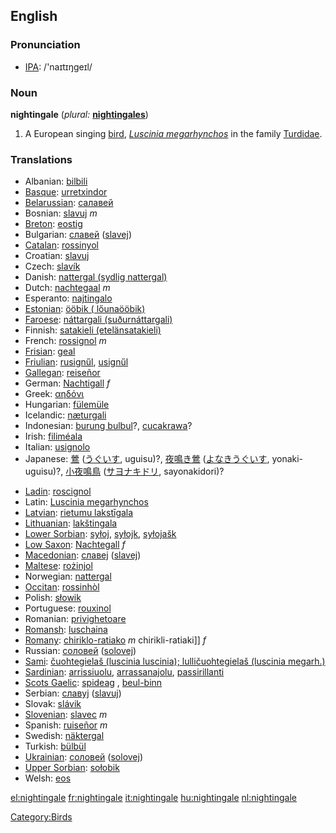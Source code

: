 ==English==

===Pronunciation===
*[[w:IPA|IPA]]: /'naɪtɪŋgeɪl/

===Noun===
'''nightingale'''  (''plural:'' '''[[nightingales]]''')
# A European singing [[bird]], ''[[Luscinia megarhynchos]]'' in the family [[Turdidae]].

===Translations===
{{top}}
*Albanian: [[bilbili]]
*[[Basque]]: [[urretxindor]]
*[[Belarussian]]: [[салавей]]
*Bosnian: [[slavuj]] ''m''
*[[Breton]]: [[eostig]]
*Bulgarian: [[славей]] ([[slavej]])
*[[Catalan]]: [[rossinyol]]
*Croatian: [[slavuj]]
*Czech: [[slavík]]
*Danish: [[nattergal (sydlig nattergal)]]
*Dutch: [[nachtegaal]] ''m''
*Esperanto: [[najtingalo]]
*[[Estonian]]: [[ööbik ( lőunaööbik)]]
*[[Faroese]]: [[náttargali (suðurnáttargali)]]
*Finnish: [[satakieli (etelänsatakieli)]]
*French: [[rossignol]] ''m''
*[[Frisian]]: [[geal]]
*[[Friulian]]: [[rusignűl]], [[usignűl]]
*[[Gallegan]]: [[reiseñor]]
*German: [[Nachtigall]] ''f''
*Greek: [[αηδόνι]] '' ''
*Hungarian: [[fülemüle]]
*Icelandic: [[næturgali]]
*Indonesian: [[burung bulbul]]?, [[cucakrawa]]?
*Irish: [[filiméala]]
*Italian: [[usignolo]] '' ''
*Japanese: [[鶯]] ([[うぐいす]], uguisu)?, [[夜鳴き鶯]] ([[よなきうぐいす]], yonaki-uguisu)?, [[小夜鳴鳥]] ([[サヨナキドリ]], sayonakidori)?
{{mid}}
*[[Ladin]]: [[roscignol]]
*Latin: [[Luscinia megarhynchos]] '' ''
*[[Latvian]]: [[rietumu lakstīgala]]
*[[Lithuanian]]: [[lakštingala]]
*[[Lower Sorbian]]: [[syłoj]], [[syłojk]], [[syłojašk]]
*[[Low Saxon]]: [[Nachtegall]] ''f''
*[[Macedonian]]: [[славеj]] ([[slavej]])
*[[Maltese]]: [[rożinjol]]
*Norwegian: [[nattergal]]
*[[Occitan]]: [[rossinhòl]]
*Polish: [[słowik]] '' ''
*Portuguese: [[rouxinol]]
*Romanian: [[privighetoare]]
*[[Romansh]]: [[luschaina]]
*[[Romany]]: [[chiriklo-ratiako]] ''m'' chirikli-ratiaki]] ''f''
*Russian: [[соловей]] ([[solovej]]) '' ''
*[[Sami]]: [[čuohtegielaš (luscinia luscinia); lulličuohtegielaš (luscinia megarh.)]]
*[[Sardinian]]: [[arrissiuolu]], [[arrassanajolu]], [[passirillanti]]
*[[Scots Gaelic]]: [[spideag]] {{f}}, [[beul-binn]] {{m}}
*Serbian: [[славуj]] ([[slavuj]])
*Slovak: [[slávik]]
*[[Slovenian]]: [[slavec]] ''m''
*Spanish: [[ruiseñor]] ''m''
*Swedish: [[näktergal]]
*Turkish: [[bülbül]]
*[[Ukrainian]]: [[соловей]] ([[solovej]])
*[[Upper Sorbian]]: [[sołobik]]
*Welsh: [[eos]]
{{bottom}}

[[Category:Birds]]

[[el:nightingale]]
[[fr:nightingale]]
[[it:nightingale]]
[[hu:nightingale]]
[[nl:nightingale]]